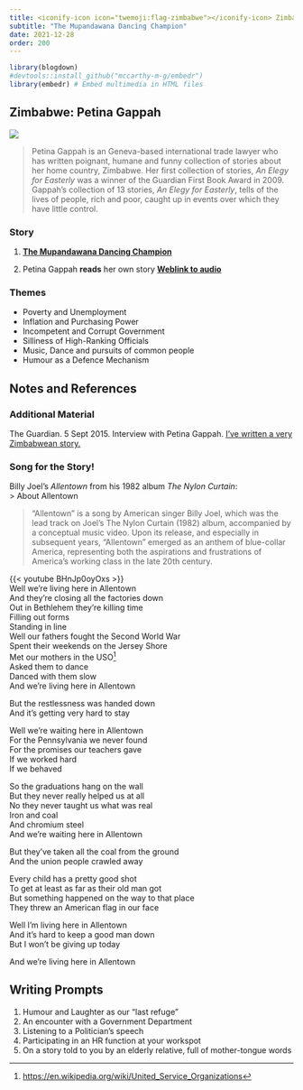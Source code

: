 ```yaml
---
title: <iconify-icon icon="twemoji:flag-zimbabwe"></iconify-icon> Zimbabwe - Petina Gappah
subtitle: "The Mupandawana Dancing Champion"
date: 2021-12-28
order: 200
---
```


```r
library(blogdown)
#devtools::install_github("mccarthy-m-g/embedr")
library(embedr) # Embed multimedia in HTML files
```

## Zimbabwe: Petina Gappah

![](Gappah.jpg)

> Petina Gappah is an Geneva-based international trade lawyer who has written poignant, humane and funny collection of stories about her home country, Zimbabwe. Her first collection of stories, *An Elegy for Easterly* was a winner of the Guardian First Book Award in 2009. Gappah's collection of 13 stories, *An Elegy for Easterly*, tells of the lives of people, rich and poor, caught up in events over which they have little control.

### Story

1.  <u>[**The Mupandawana Dancing Champion**](/pdf/ISTW/The-Mupandawana-Dancing-Champion.pdf)</u>

2.  Petina Gappah **reads** her own story <u>[**Weblink to audio**](https://www.theguardian.com/books/audio/2009/jan/26/pettina-gappah-dancing-champion)</u>

### Themes

-   Poverty and Unemployment
-   Inflation and Purchasing Power
-   Incompetent and Corrupt Government
-   Silliness of High-Ranking Officials
-   Music, Dance and pursuits of common people
-   Humour as a Defence Mechanism

## Notes and References

### Additional Material

The Guardian. 5 Sept 2015. Interview with Petina Gappah. <u>[I've written a very Zimbabwean story.](https://www.theguardian.com/books/2015/sep/05/petina-gappah-interview-ive-written-very-zimbabwean-story)</u>

### Song for the Story!

Billy Joel's *Allentown* from his 1982 album *The Nylon Curtain*:\
\> About Allentown

> "Allentown" is a song by American singer Billy Joel, which was the lead track on Joel's The Nylon Curtain (1982) album, accompanied by a conceptual music video. Upon its release, and especially in subsequent years, "Allentown" emerged as an anthem of blue-collar America, representing both the aspirations and frustrations of America's working class in the late 20th century.

{{< youtube BHnJp0oyOxs >}} <br> Well we're living here in Allentown\
And they're closing all the factories down\
Out in Bethlehem they're killing time\
Filling out forms\
Standing in line\
Well our fathers fought the Second World War\
Spent their weekends on the Jersey Shore\
Met our mothers in the USO[^1]\
Asked them to dance\
Danced with them slow\
And we're living here in Allentown\

[^1]: <https://en.wikipedia.org/wiki/United_Service_Organizations>

But the restlessness was handed down\
And it's getting very hard to stay\

Well we're waiting here in Allentown\
For the Pennsylvania we never found\
For the promises our teachers gave\
If we worked hard\
If we behaved\

So the graduations hang on the wall\
But they never really helped us at all\
No they never taught us what was real\
Iron and coal\
And chromium steel\
And we're waiting here in Allentown\

But they've taken all the coal from the ground\
And the union people crawled away\

Every child has a pretty good shot\
To get at least as far as their old man got\
But something happened on the way to that place\
They threw an American flag in our face\

Well I'm living here in Allentown\
And it's hard to keep a good man down\
But I won't be giving up today\

And we're living here in Allentown\

## Writing Prompts

1.  Humour and Laughter as our "last refuge"
2.  An encounter with a Government Department
3.  Listening to a Politician's speech
4.  Participating in an HR function at your workspot
5.  On a story told to you by an elderly relative, full of mother-tongue words
